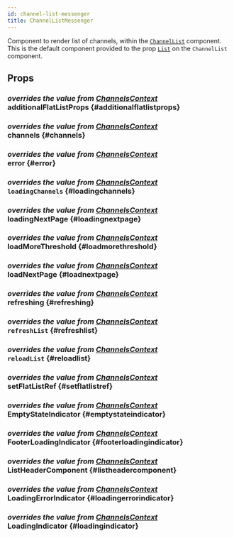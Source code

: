```yaml
---
id: channel-list-messenger
title: ChannelListMessenger
---
```




Component to render list of channels, within the [`ChannelList`](../core-components/channel_list.mdx) component.
This is the default component provided to the prop [`List`](../core-components/channel_list.mdx#list) on the `ChannelList` component.

## Props

### <div class="label description">_overrides the value from [ChannelsContext](../contexts/channels_context.mdx#additionalflatlistprops)_</div> additionalFlatListProps \{#additionalflatlistprops}

<AdditionalFlatListProps />

### <div class="label description">_overrides the value from [ChannelsContext](../contexts/channels_context.mdx#channels)_</div> channels \{#channels}

<Channels />

### <div class="label description">_overrides the value from [ChannelsContext](../contexts/channels_context.mdx#error)_</div> error \{#error}

<Error />

### <div class="label description">_overrides the value from [ChannelsContext](../contexts/channels_context.mdx#loadingchannels)_</div> `loadingChannels` \{#loadingchannels}

<LoadingChannels />

### <div class="label description">_overrides the value from [ChannelsContext](../contexts/channels_context.mdx#loadingnextpage)_</div> loadingNextPage \{#loadingnextpage}

<LoadingNextPage />

### <div class="label description">_overrides the value from [ChannelsContext](../contexts/channels_context.mdx#loadmorethreshold)_</div> loadMoreThreshold \{#loadmorethreshold}

<LoadMoreThreshold />

### <div class="label description">_overrides the value from [ChannelsContext](../contexts/channels_context.mdx#loadnextpage)_</div> loadNextPage \{#loadnextpage}

<LoadNextPage />

### <div class="label description">_overrides the value from [ChannelsContext](../contexts/channels_context.mdx#refreshing)_</div> refreshing \{#refreshing}

<Refreshing />

### <div class="label description">_overrides the value from [ChannelsContext](../contexts/channels_context.mdx#refreshlist)_</div> `refreshList` \{#refreshlist}

<RefreshList />

### <div class="label description">_overrides the value from [ChannelsContext](../contexts/channels_context.mdx#reloadlist)_</div> `reloadList` \{#reloadlist}

<ReloadList />

### <div class="label description">_overrides the value from [ChannelsContext](../contexts/channels_context.mdx#setflatlistref)_</div> setFlatListRef \{#setflatlistref}

<SetFlatListRef />

### <div class="label description">_overrides the value from [ChannelsContext](../contexts/channels_context.mdx#emptystateindicator)_</div> EmptyStateIndicator \{#emptystateindicator}

<EmptyStateIndicator />

### <div class="label description">_overrides the value from [ChannelsContext](../contexts/channels_context.mdx#footerloadingindicator)_</div> FooterLoadingIndicator \{#footerloadingindicator}

<FooterLoadingIndicator />

### <div class="label description">_overrides the value from [ChannelsContext](../contexts/channels_context.mdx#listheadercomponent)_</div> ListHeaderComponent \{#listheadercomponent}

<ListHeaderComponent />

### <div class="label description">_overrides the value from [ChannelsContext](../contexts/channels_context.mdx#loadingerrorindicator)_</div> LoadingErrorIndicator \{#loadingerrorindicator}

<LoadingErrorIndicator />

### <div class="label description">_overrides the value from [ChannelsContext](../contexts/channels_context.mdx#loadingindicator)_</div> LoadingIndicator \{#loadingindicator}

<LoadingIndicator />
